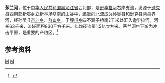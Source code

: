 '''茅兰河'''，位于[[中华人民共和国|中华人民共和国]][[黑龙江省|黑龙江省]]西北部，是[[逊毕拉河|逊毕拉河]]右岸支流，发源于[[逊克县|逊克县]]西南部[[新鄂乡|新鄂乡]]立新林场以南的山谷中，蜿蜒向北流成为[[孙吴县|孙吴县]]和逊克县两县界河，经孙吴县[[奋斗乡_(孙吴县)|奋斗乡]]、[[群山乡|群山乡]]，于[[腰屯乡_(孙吴县)|腰屯乡]]四不漏子桥南2千米处汇入逊毕拉河。河长63千米，流域面积830平方千米。年均径流量1.5亿立方米。茅兰河中下游为冲击平原，是重要的产粮区。<ref name="中国河湖大典">{{cite book zh |author=《[[中国河湖大典|中国河湖大典]]》编纂委员会 |title=《中国河湖大典·黑龙江、辽河卷》 |format=M |edition=1 |location=北京 |publisher=中国水利水电出版社 |date=2014年4月 |pages=43页 |id= ISBN 978-7-5170-1950-3}}</ref>


== 参考资料 ==
{{reflist}}

[[Category:黑龙江河流|M]]
[[Category:黑龍江水系|M]]
